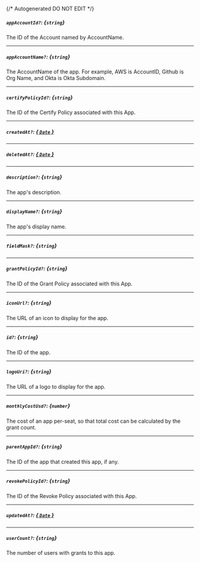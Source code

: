 {/* Autogenerated DO NOT EDIT  */}
##### `appAccountId?`: *{`string`}*
The ID of the Account named by AccountName.

---
##### `appAccountName?`: *{`string`}*
The AccountName of the app. For example, AWS is AccountID, Github is Org Name, and Okta is Okta Subdomain.

---
##### `certifyPolicyId?`: *{`string`}*
The ID of the Certify Policy associated with this App.

---
##### `createdAt?`: [*{ `Date` }*](https://developer.mozilla.org/en-US/docs/Web/JavaScript/Reference/Global_Objects/Date)

---
##### `deletedAt?`: [*{ `Date` }*](https://developer.mozilla.org/en-US/docs/Web/JavaScript/Reference/Global_Objects/Date)

---
##### `description?`: *{`string`}*
The app's description.

---
##### `displayName?`: *{`string`}*
The app's display name.

---
##### `fieldMask?`: *{`string`}*

---
##### `grantPolicyId?`: *{`string`}*
The ID of the Grant Policy associated with this App.

---
##### `iconUrl?`: *{`string`}*
The URL of an icon to display for the app.

---
##### `id?`: *{`string`}*
The ID of the app.

---
##### `logoUri?`: *{`string`}*
The URL of a logo to display for the app.

---
##### `monthlyCostUsd?`: *{`number`}*
The cost of an app per\-seat, so that total cost can be calculated by the grant count.

---
##### `parentAppId?`: *{`string`}*
The ID of the app that created this app, if any.

---
##### `revokePolicyId?`: *{`string`}*
The ID of the Revoke Policy associated with this App.

---
##### `updatedAt?`: [*{ `Date` }*](https://developer.mozilla.org/en-US/docs/Web/JavaScript/Reference/Global_Objects/Date)

---
##### `userCount?`: *{`string`}*
The number of users with grants to this app.


